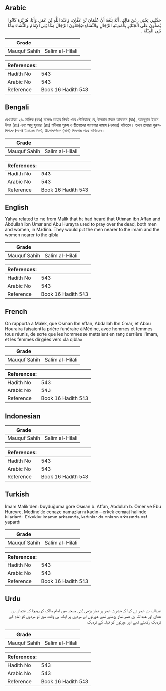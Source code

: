 ## Arabic


<div dir="rtl" lang="ar" style={{fontSize:'larger',backgroundColor:'#f8f9fa',padding:20}}>
حَدَّثَنِي يَحْيَى، عَنْ مَالِكٍ، أَنَّهُ بَلَغَهُ أَنَّ عُثْمَانَ بْنَ عَفَّانَ، وَعَبْدَ اللَّهِ بْنَ عُمَرَ، وَأَبَا، هُرَيْرَةَ كَانُوا يُصَلُّونَ عَلَى الْجَنَائِزِ بِالْمَدِينَةِ الرِّجَالِ وَالنِّسَاءِ فَيَجْعَلُونَ الرِّجَالَ مِمَّا يَلِي الإِمَامَ وَالنِّسَاءَ مِمَّا يَلِي الْقِبْلَةَ ‏.‏
</div>
<div style={{backgroundColor:'#f8f9fa',padding:20, marginBottom: 10}}><table> <thead> <tr> <th>Grade</th> <th></th> </tr> </thead> <tbody> <tr><td>Mauquf Sahih</td><td>Salim al-Hilali</td></tr></tbody></table><table> <thead> <tr> <th>References:</th> <th></th> </tr> </thead> <tbody><tr><td>Hadith No</td><td>543</td></tr><tr><td>Arabic No</td><td>543</td></tr><tr><td>Reference</td><td>Book 16 Hadith 543</td></tr></tbody></table></div>

## Bengali


<div dir="ltr" lang="bn" style={{fontSize:'larger',backgroundColor:'#f8f9fa',padding:20}}>
রেওয়ায়ত ২৪. মালিক (রহঃ) বলেনঃ তাহার নিকট খবর পৌছিয়াছে যে, উসমান ইবনে আফফান (রাঃ), আবদুল্লাহ ইবনে উমর (রাঃ) এবং আবু হুরায়রা (রাঃ) মদীনায় পুরুষ ও স্ত্রীলোকের জানাযার নামায (একত্রে) পড়িতেন। তখন তাহারা পুরুষদিগকে (লাশ) ইমামের নিকট, স্ত্রীলোকদিকে (লাশ) কিবলার কাছে রাখিতেন।
</div>
<div style={{backgroundColor:'#f8f9fa',padding:20, marginBottom: 10}}><table> <thead> <tr> <th>Grade</th> <th></th> </tr> </thead> <tbody> <tr><td>Mauquf Sahih</td><td>Salim al-Hilali</td></tr></tbody></table><table> <thead> <tr> <th>References:</th> <th></th> </tr> </thead> <tbody><tr><td>Hadith No</td><td>543</td></tr><tr><td>Arabic No</td><td>543</td></tr><tr><td>Reference</td><td>Book 16 Hadith 543</td></tr></tbody></table></div>

## English


<div dir="ltr" lang="en" style={{fontSize:'larger',backgroundColor:'#f8f9fa',padding:20}}>
Yahya related to me from Malik that he had heard that Uthman ibn Affan and Abdullah ibn Umar and Abu Hurayra used to pray over the dead, both men and women, in Madina. They would put the men nearer to the imam and the women nearer to the qibla
</div>
<div style={{backgroundColor:'#f8f9fa',padding:20, marginBottom: 10}}><table> <thead> <tr> <th>Grade</th> <th></th> </tr> </thead> <tbody> <tr><td>Mauquf Sahih</td><td>Salim al-Hilali</td></tr></tbody></table><table> <thead> <tr> <th>References:</th> <th></th> </tr> </thead> <tbody><tr><td>Hadith No</td><td>543</td></tr><tr><td>Arabic No</td><td>543</td></tr><tr><td>Reference</td><td>Book 16 Hadith 543</td></tr></tbody></table></div>

## French


<div dir="ltr" lang="fr" style={{fontSize:'larger',backgroundColor:'#f8f9fa',padding:20}}>
On rapporta à Malek, que Osman Ibn Affan, Abdallah Ibn Omar, et Abou Houraira faisaient la prière funéraire à Médine, avec hommes et femmes tous réunis, de sorte que les hommes se mettaient en rang derrière l'imam, et les femmes dirigées vers «la qibla»
</div>
<div style={{backgroundColor:'#f8f9fa',padding:20, marginBottom: 10}}><table> <thead> <tr> <th>Grade</th> <th></th> </tr> </thead> <tbody> <tr><td>Mauquf Sahih</td><td>Salim al-Hilali</td></tr></tbody></table><table> <thead> <tr> <th>References:</th> <th></th> </tr> </thead> <tbody><tr><td>Hadith No</td><td>543</td></tr><tr><td>Arabic No</td><td>543</td></tr><tr><td>Reference</td><td>Book 16 Hadith 543</td></tr></tbody></table></div>

## Indonesian


<div dir="ltr" lang="id" style={{fontSize:'larger',backgroundColor:'#f8f9fa',padding:20}}>

</div>
<div style={{backgroundColor:'#f8f9fa',padding:20, marginBottom: 10}}><table> <thead> <tr> <th>Grade</th> <th></th> </tr> </thead> <tbody> <tr><td>Mauquf Sahih</td><td>Salim al-Hilali</td></tr></tbody></table><table> <thead> <tr> <th>References:</th> <th></th> </tr> </thead> <tbody><tr><td>Hadith No</td><td>543</td></tr><tr><td>Arabic No</td><td>543</td></tr><tr><td>Reference</td><td>Book 16 Hadith 543</td></tr></tbody></table></div>

## Turkish


<div dir="ltr" lang="tr" style={{fontSize:'larger',backgroundColor:'#f8f9fa',padding:20}}>
İmam Malik'den: Duyduğuma göre Osman b. Affan, Abdullah b. Ömer ve Ebu Hureyre, Medine'de cenaze namazlarını kadın—erkek cemaat halinde kılarlardı. Erkekler imamın arkasında, kadınlar da onların arkasında saf yapardı
</div>
<div style={{backgroundColor:'#f8f9fa',padding:20, marginBottom: 10}}><table> <thead> <tr> <th>Grade</th> <th></th> </tr> </thead> <tbody> <tr><td>Mauquf Sahih</td><td>Salim al-Hilali</td></tr></tbody></table><table> <thead> <tr> <th>References:</th> <th></th> </tr> </thead> <tbody><tr><td>Hadith No</td><td>543</td></tr><tr><td>Arabic No</td><td>543</td></tr><tr><td>Reference</td><td>Book 16 Hadith 543</td></tr></tbody></table></div>

## Urdu


<div dir="rtl" lang="ur" style={{fontSize:'larger',backgroundColor:'#f8f9fa',padding:20}}>
عبداللہ بن عمر نے کہا کہ حضرت عمر پر نماز پڑھی گئی مسجد میں امام مالک کو پہنچا کہ عثمان بن عفان اور عبداللہ بن عمر نماز پڑھتے تھے عورتوں اور مردوں پر ایک ہی وقت میں تو مردوں کو امام کے نزدیک رکھتے تھے اور عورتوں کو قبلہ کے نزدیک
</div>
<div style={{backgroundColor:'#f8f9fa',padding:20, marginBottom: 10}}><table> <thead> <tr> <th>Grade</th> <th></th> </tr> </thead> <tbody> <tr><td>Mauquf Sahih</td><td>Salim al-Hilali</td></tr></tbody></table><table> <thead> <tr> <th>References:</th> <th></th> </tr> </thead> <tbody><tr><td>Hadith No</td><td>543</td></tr><tr><td>Arabic No</td><td>543</td></tr><tr><td>Reference</td><td>Book 16 Hadith 543</td></tr></tbody></table></div>